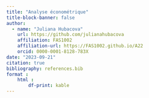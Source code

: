 ```yaml
---
title: "Analyse économétrique"
title-block-banner: false
author:
  - name: "Juliana Hubacova"
    url: https://github.com/julianahubacova
    affiliation: FAS1002
    affiliation-url: https://FAS1002.github.io/A22
    orcid: 0000-0001-8128-783X
date: "2023-09-21"
citation: true
bibliography: references.bib
format :
    html : 
        df-print: kable
---
```

